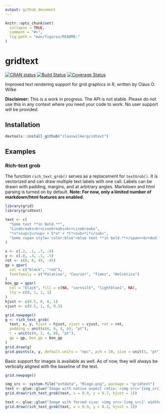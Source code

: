 ```yaml
---
output: github_document
---
```


<!-- README.md is generated from README.Rmd. Please edit that file -->

```r
knitr::opts_chunk$set(
  collapse = TRUE,
  comment = "#>",
  fig.path = "man/figures/README-"
)
```

# gridtext

[![CRAN status](https://www.r-pkg.org/badges/version/gridtext)](https://cran.r-project.org/package=gridtext)
[![Build Status](https://travis-ci.org/clauswilke/gridtext.svg?branch=master)](https://travis-ci.org/clauswilke/gridtext)
[![Coverage Status](https://img.shields.io/codecov/c/github/clauswilke/gridtext/master.svg)](https://codecov.io/github/clauswilke/gridtext?branch=master)



Improved text rendering support for grid graphics in R, written by Claus O. Wilke

**Disclaimer:** This is a work in progress. The API is not stable. Please do not use this in any context where you need your code to work. No user support will be provided.


## Installation

```r
devtools::install_github("clauswilke/gridtext")
```

## Examples

### Rich-text grob

The function `rich_text_grob()` serves as a replacement for `textGrob()`. It is vectorized and can draw multiple text labels with one call. Labels can be drawn with padding, margins, and at arbitrary angles. Markdown and html parsing is turned on by default. **Note: For now, only a limited number of markdown/html features are enabled.**

```r
library(grid)
library(gridtext)

text <- c(
  "Some text **in bold.**",
  "Linebreaks<br>Linebreaks<br>Linebreaks",
  "*x*<sup>2</sup> + 5*x* + *C*<sub>*i*</sub>",
  "Some <span style='color:blue'>blue text **in bold.**</span><br>And *italics text.*<br>And some <span style='font-size:18; color:black'>large</span> text."
)

x <- c(.2, .1, .7, .9)
y <- c(.8, .4, .1, .5)
rot <- c(0, 0, 45, -45)
gp = gpar(
  col = c("black", "red"),
  fontfamily = c("Palatino", "Courier", "Times", "Helvetica")
)
box_gp = gpar(
  col = "black", fill = c(NA, "cornsilk", "lightblue1", NA),
  lty = c(0, 1, 1, 1)
)
hjust <- c(0.5, 0, 0, 1)
vjust <- c(0.5, 1, 0, 0.5)

grid.newpage()
g <- rich_text_grob(
  text, x, y, hjust = hjust, vjust = vjust, rot = rot, 
  padding = unit(c(6, 6, 4, 6), "pt"),
  r = unit(c(0, 2, 4, 8), "pt"),
  gp = gp, box_gp = box_gp
)
grid.draw(g)
grid.points(x, y, default.units = "npc", pch = 19, size = unit(5, "pt"))
```


Basic support for images is available as well. As of now, they will always be vertically aligned with the baseline of the text.
```r
grid.newpage()

img_src <- system.file("extdata", "Rlogo.png", package = "gridtext")
text <- glue::glue("Image with native aspect ratio: <img src='{img_src}' width='100'/> And some more text.")
grid.draw(rich_text_grob(text, x = 0.9, y = 0.7, hjust = 1))

text <- glue::glue("Image with forced size: <img src='{img_src}' width='100' height='30'/> And some more text.")
grid.draw(rich_text_grob(text, x = 0.9, y = 0.3, hjust = 1))

```
